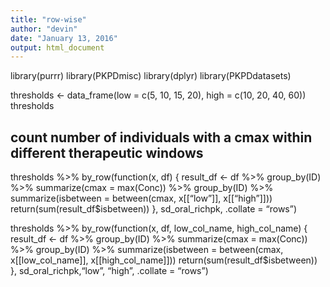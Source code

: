 ```yaml
---
title: "row-wise"
author: "devin"
date: "January 13, 2016"
output: html_document
---
```


library(purrr)
library(PKPDmisc)
library(dplyr)
library(PKPDdatasets)

thresholds <- data_frame(low = c(5, 10, 15, 20),
                         high = c(10, 20, 40, 60))
thresholds

## count number of individuals with a cmax within different therapeutic windows 

thresholds %>% by_row(function(x, df) {
 result_df <- df %>% group_by(ID) %>%
   summarize(cmax = max(Conc)) %>% group_by(ID) %>%
    summarize(isbetween = between(cmax, x[["low"]], x[["high"]])) 
 return(sum(result_df$isbetween))
}, sd_oral_richpk, .collate = "rows")


thresholds %>% by_row(function(x, df, low_col_name, high_col_name) {
 result_df <- df %>% group_by(ID) %>%
   summarize(cmax = max(Conc)) %>% group_by(ID) %>%
    summarize(isbetween = between(cmax, x[[low_col_name]], x[[high_col_name]])) 
 return(sum(result_df$isbetween))
}, sd_oral_richpk,"low", "high", .collate = "rows")
